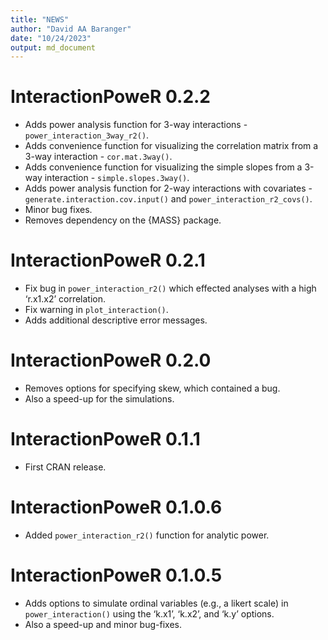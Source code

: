 ```yaml
---
title: "NEWS"
author: "David AA Baranger"
date: "10/24/2023"
output: md_document
---
```


# InteractionPoweR 0.2.2

* Adds power analysis function for 3-way interactions - `power_interaction_3way_r2()`.
* Adds convenience function for visualizing the correlation matrix from a 3-way interaction - `cor.mat.3way()`.
* Adds convenience function for visualizing the simple slopes from a 3-way interaction - `simple.slopes.3way()`.
* Adds power analysis function for 2-way interactions with covariates - `generate.interaction.cov.input()` and `power_interaction_r2_covs()`.
* Minor bug fixes.
* Removes dependency on the {MASS} package.

# InteractionPoweR 0.2.1

* Fix bug in  `power_interaction_r2()` which effected analyses with a high 'r.x1.x2' correlation.
* Fix warning in `plot_interaction()`.
* Adds additional descriptive error messages.

# InteractionPoweR 0.2.0

* Removes options for specifying skew, which contained a bug.
* Also a speed-up for the simulations.

# InteractionPoweR 0.1.1

* First CRAN release.

# InteractionPoweR 0.1.0.6 

* Added `power_interaction_r2()` function for analytic power.

# InteractionPoweR 0.1.0.5

* Adds options to simulate ordinal variables (e.g., a likert scale) in `power_interaction()` using the 'k.x1', 'k.x2', and 'k.y' options.
* Also a speed-up and minor bug-fixes.
